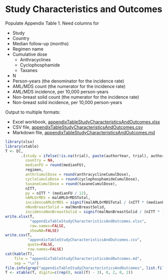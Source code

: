 # Study Characteristics and Outcomes

Populate Appendix Table 1.
Need columns for

* Study
* Country
* Median follow-up (months)
* Regimen name
* Cumulative dose
    * Anthracyclines
    * Cyclophosphamide
    * Taxanes
* N
* Person-years (the denominator for the incidence rate)
* AML/MDS count (the numerator for the incidence rate)
* AML/MDS incidence, per 10,000 person-years
* Non-breast solid count (the numerator for the incidence rate)
* Non-breast solid incidence, per 10,000 person-years

Output to multiple formats:

* Excel workbook, [appendixTableStudyCharacteristicsAndOutcomes.xlsx](appendixTableStudyCharacteristicsAndOutcomes.xlsx)
* CSV file, [appendixTableStudyCharacteristicsAndOutcomes.csv](appendixTableStudyCharacteristicsAndOutcomes.csv)
* Markdown file, [appendixTableStudyCharacteristicsAndOutcomes.md](appendixTableStudyCharacteristicsAndOutcomes.md)


```r
library(xlsx)
library(xtable)
T <- D[,
       .(study = ifelse(!is.na(trial), paste(authorYear, trial), authorYear),
         country = NA,
         medianFU = round(medianFU),
         regimen,
         anthrCumulDose = round(anthracyclineCumulDose),
         cycloCumulaDose = round(cyclophosphamideCumulDose),
         taxaneCumulDose = round(taxaneCumulDose),
         nITT,
         py = nITT * (medianFU / 12),
         nAMLOrMDS = malAMLOrMDSTotal,
         incidenceAMLOrMDS = signif(malAMLOrMDSTotal / (nITT * (medianFU / 12)) * scale, digits=3),
         nNonBreastSolid = malNonBreastSolid,
         incidenceNonBreastSolid = signif(malNonBreastSolid / (nITT * (medianFU / 12)) * scale, digits=3))]
write.xlsx(T,
           "appendixTableStudyCharacteristicsAndOutcomes.xlsx",
           row.names=FALSE,
           showNA=FALSE)
write.csv(T,
          "appendixTableStudyCharacteristicsAndOutcomes.csv",
          quote=FALSE,
          row.names=FALSE)
cat(kable(T),
    file = "appendixTableStudyCharacteristicsAndOutcomes.md",
    sep = "\n")
file.info(grep("appendixTableStudyCharacteristicsAndOutcomes", list.files(), value=TRUE))[c("size", "mtime")]
T <- xtable(T, digits=c(rep(0, ncol(T) - 3), 0, 2, 0, 2))
```
